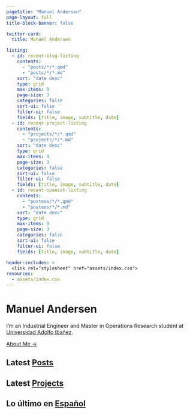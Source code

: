 ```yaml
---
pagetitle: "Manuel Andersen"
page-layout: full
title-block-banner: false

twitter-card:
  title: Manuel Andersen

listing:
  - id: recent-blog-listing
    contents:
      - "posts/*/*.qmd"
      - "posts/*/*.md"
    sort: "date desc"
    type: grid
    max-items: 9
    page-size: 3
    categories: false
    sort-ui: false
    filter-ui: false
    fields: [title, image, subtitle, date]
  - id: recent-project-listing
    contents:
      - "projects/*/*.qmd"
      - "projects/*/*.md"
    sort: "date desc"
    type: grid
    max-items: 9
    page-size: 3
    categories: false
    sort-ui: false
    filter-ui: false
    fields: [title, image, subtitle, date]
  - id: recent-spanish-listing
    contents:
      - "posteos/*/*.qmd"
      - "posteos/*/*.md"
    sort: "date desc"
    type: grid
    max-items: 9
    page-size: 3
    categories: false
    sort-ui: false
    filter-ui: false
    fields: [title, image, subtitle, date]

header-includes: >
  <link rel="stylesheet" href="assets/index.css">
resources:
  - assets/index.css
---
```


```{=html}
<div class="site-hero mb-5">
  <div class="site-intro">
    <h1 class="site-title text-primary mt-0 fw-lighter text-center text-sm-start">
      Manuel
      <span class="nowrap">Andersen</span>
    </h1>

    <p class="site-into fs-5">
        I’m an Industrial Engineer and Master in Operations Research student at <a href="https://www.uai.cl/">Universidad Adolfo Ibañez</a>.
    </p>

    <!-- <p class="site-into fs-5">
      If you need help solving a problem using <strong>data</strong>, I’d love to <a class="mt4 action text" href="/consulting">assist</a> you. I enjoy building new connections and would be happy to <a class="mt4 action text" href="/contact">discuss</a> how we can work together. Let's connect!
    </p> -->
    <a class="mt4 action text" href="/about">About Me →</a>
  </div>
</div>
```

## Latest [Posts](/blog)

::: {#recent-blog-listing}
:::

## Latest [Projects](/projects)

::: {#recent-project-listing}
:::

## Lo último en [Español](/spanish)

::: {#recent-spanish-listing}
:::
